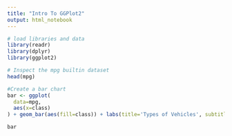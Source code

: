 ```yaml
---
title: "Intro To GGPlot2"
output: html_notebook
---
```


```r
# load libraries and data
library(readr)
library(dplyr)
library(ggplot2)
```

```r
# Inspect the mpg builtin dataset
head(mpg)
```

```r
#Create a bar chart
bar <- ggplot(
  data=mpg,
  aes(x=class)
) + geom_bar(aes(fill=class)) + labs(title='Types of Vehicles', subtitle='From fuel economy data for popular car models (1999-2008)')

bar
```
